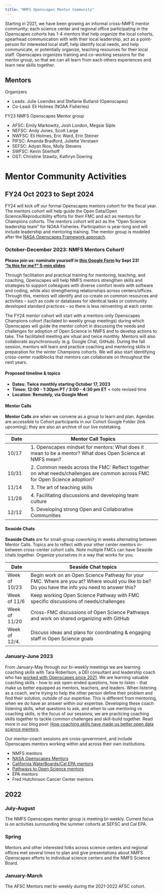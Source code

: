 ```yaml
---
title: "NMFS Openscapes Mentor Community"
---
```


Starting in 2021, we have been growing an informal cross-NMFS mentor community; each science center and regional office participating in the Openscapes cohorts has 1-4 mentors that help organize the local cohorts, spearhead communication with with their local leadership, act as a point-person for interested local staff, help identify local needs, and help communicate, or potentially organize, teaching resources for their local staff. Openscapes organizes training and co-working sessions for the mentor group, so that we can all learn from each others experiences and learn new skills together.  

## Mentors

Organizers

* Leads: Julie Lowndes and Stefanie Butland (Openscapes)
* Co-Lead: Eli Holmes (NOAA Fisheries)

FY23 NMFS Openscapes Mentor group

* AFSC: Emily Markowitz, Josh London, Megsie Siple
* NEFSC: Andy Jones, Scott Large
* NWFSC: Eli Holmes, Eric Ward, Erin Steiner
* PIFSC: Amanda Bradford, Juliette Verstaen
* SEFSC: Adyan Rios, Molly Stevens
* SWFSC: Kevin Stierhoff
* OST: Christine Stawitz, Kathryn Doering

# Mentor Community Activities 

## FY24 Oct 2023 to Sept 2024

FY24 will kick off our formal Openscapes mentors cohort for the fiscal year. The  mentors cohort will help guide the Open Data/Open Science/Reproducibility efforts for their FMC and act as mentors for Champions cohorts. The mentors cohort will act as the "Open Science leadership team" for NOAA Fisheries. Participation is year-long and will include leadership and mentoring training. The mentor group is modeled after the [NASA Openscapes Framework approach](https://openscapes.github.io/approach-guide/mentors-framework).   

### October-December 2023: NMFS Mentors Cohort!

**Please join us: nominate yourself in [this Google Form](https://forms.gle/LJF9gTZCX7ThTzSm9) by Sept 23!**   
**["Is this for me?" 5-min slides](https://docs.google.com/presentation/d/1cSLanri2GM_zKYgI4MzzSdwN1U6WIm01atInGeohTJw/edit?usp=sharing)**

Through facilitation and practical training for mentoring, teaching, and coaching, Openscapes will help NMFS mentors strengthen skills and strategies to support colleagues with diverse comfort levels with software and coding, while also strengthening relationships across centers/offices. Through this, mentors will identify and co-create on common resources and activities – such as code or databases for identical tasks or community developed standard practices – so there is less reinventing at each center. 

The FY24 mentor cohort will start with a mentors-only Openscapes Champions cohort (facilated bi-weekly group meetings) during which Openscapes will guide the mentor cohort in discussing the needs and challenges for adoption of Open Science in NMFS and to develop actions to take. The facilitated meeting are vitual and twice monthly. Mentors will also collaborate asynchronously (e.g. Google Chat, GitHub). During the fall session, mentors will learn and practice coaching and mentoring skills in preparation for the winter Champions cohorts. We will also start identifying cross-center roadblocks that mentors can collaborate on throughout the next years. 

#### Proposed timeline & topics  

- **Dates: Twice monthly starting October 17, 2023** 
- **Times: 12:00 - 1:30pm PT / 3:00 - 4:30 pm ET** < note revised time
- **Location: Remotely, via Google Meet**

#### Mentor Calls 

**Mentor Calls** are when we convene as a group to learn and plan. Agendas are accessible to Cohort participants in our Cohort Google Folder (link upcoming); they are also an archive of our live notetaking. 

Date | Mentor Call Topics          
----| ----------------------
10/17 | 1. Openscapes mindset for mentors: What does it mean to be a mentor? What does Open Science at NMFS mean?
10/31 | 2. Common needs across the FMC: Reflect together on what needs/challenges are common across FMC for Open Science adoption? <!---(Pathways like but focused)--->
11/14 | 3. The art of teaching skills <!---(guest lecture by Carpentries?); Guest lecture by Naomi from eScience about the anxiety that people experience and how to be a good mentor for someone. I am just brainstorming on this one!--->
11/28 | 4. Facilitating discussions and developing team culture <!--- (lecture on the Openscapes method of facilitating discussions)? --->
12/12 | 5. Developing strong Open and Collaborative Communities <!--- (guest presentation from someone at ESIP or presentation by Stef on rOpenSci approach?) --->

#### Seaside Chats

**Seaside Chats** are for small-group coworking in weeks alternating between Mentor Calls. Topics are to reflect with your other center mentors in-between cross-center cohort calls. Note multiple FMCs can have Seaside chats together. Organize yourselves in a way that works for you.

Date | Seaside Chat topics
----| ----------------------
Week of 10/23 | Begin work on an Open Science Pathway for your FMC. Where are you at? Where would you like to be? Do you have the info you need to answer this?
Week of 11/6  | Keep working Open Science Pathway with FMC specific discussions of needs/challenges
Week of 11/20 | Cross-FMC discussions of Open Science Pathways and work on shared organizing with GitHub
Week of 12/4. | Discuss ideas and plans for coordinating & engaging staff in Open Science goals

### January-June 2023

From January-May through our bi-weekly meetings we are learning coaching skills with Tara Robertson, a DEI consultant and leadership coach who has [worked with Openscapes since 2021](https://www.openscapes.org/blog/2021/05/27/tara-robertson/). We are learning valuable coaching skills - how to ask open-ended questions, how to listen - that make us better equipped as mentors, teachers, and leaders. When listening as a coach, we're trying to help the other person define their problem and find their solution, outside of our expertise. This is different from mentoring, when we do have an answer within our expertise. Developing these coach listening skills, what questions to ask, and when to use mentoring vs coaching skills, is the focus of our sessions; we are practicing coaching skills together to tackle common challenges and skill-build together. Read more in our blog post: [How coaching skills have made us better open data science mentors](https://openscapes.org/blog/2023-05-17-mentor-coach/).

Our mentor-coach sessions are cross-government, and include Openscapes mentors working within and across their own institutions. 

- NMFS mentors 
- [NASA Openscapes Mentors](https://nasa-openscapes.github.io/mentors.html) 
- [California WaterBoards/Cal EPA mentors](https://cawaterboarddatacenter.github.io/swrcb-openscapes/)
- [Pathways to Open Science mentors](https://openscapes.github.io/pathways-to-open-science/)
- EPA mentors
- Fred Hutchinson Cancer Center mentors


## 2022

### July-August

The NMFS Openscapes mentor group is meeting bi-weekly. Current focus is on activities surrounding the summer cohorts at SEFSC and Cal EPA.

### Spring 

Mentors and other interested folks across science centers and regional offices met several times to plan and give presentations about NMFS Openscapes efforts to individual science centers and the NMFS Science Board.

### January-March

The AFSC Mentors met bi-weekly during the 2021-2022 AFSC cohort. 

